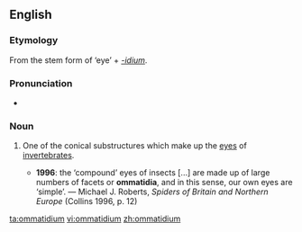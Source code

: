 ==English==
{{wikipedia}}

===Etymology===
From the stem form of {{etyl|grc}} '''{{polytonic|[[ὄμμα]]}}''' ‘eye’ + ''[[-idium]]''.

===Pronunciation===
* {{IPA|/ɒməˈtɪdɪəm/}}

===Noun===
{{en-noun|ommatidia}}

# {{zoology}} One of the conical substructures which make up the [[eyes]] of [[invertebrates]].
#* '''1996''': the ‘compound’ eyes of insects [...] are made up of large numbers of facets or '''ommatidia''', and in this sense, our own eyes are ‘simple’. — Michael J. Roberts, ''Spiders of Britain and Northern Europe'' (Collins 1996, p. 12)

[[ta:ommatidium]]
[[vi:ommatidium]]
[[zh:ommatidium]]